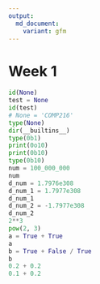 ```yaml
---
output:
  md_document:
    variant: gfm
---
```


# Week 1

```python
id(None)
test = None
id(test)
# None = 'COMP216'
type(None)
dir(__builtins__)
type(0b1)
print(0o10)
print(0b10)
type(0b10)
num = 100_000_000
num
d_num = 1.7976e308
d_num_1 = 1.7977e308
d_num_1
d_num_2 = -1.7977e308
d_num_2
2**3
pow(2, 3)
a = True + True
a
b = True + False / True
b
0.2 + 0.2
0.1 + 0.2
```